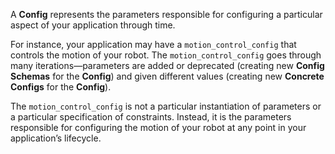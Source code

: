 A **Config** represents the parameters responsible for configuring a particular aspect of your application through time.

For instance, your application may have a `motion_control_config` that controls the motion of your robot. The `motion_control_config` goes through many iterations—parameters are added or deprecated (creating new **Config Schemas** for the **Config**) and given different values (creating new **Concrete Configs** for the **Config**).

The `motion_control_config` is not a particular instantiation of parameters or a particular specification of constraints. Instead, it is the parameters responsible for configuring the motion of your robot at any point in your application’s lifecycle.
